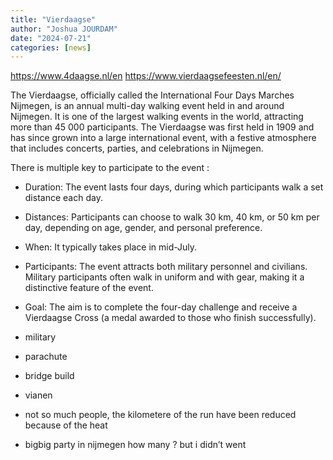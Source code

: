 ```yaml
---
title: "Vierdaagse"
author: "Joshua JOURDAM"
date: "2024-07-21"
categories: [news]
---
```


<https://www.4daagse.nl/en>
<https://www.vierdaagsefeesten.nl/en/>

The Vierdaagse, officially called the International Four Days Marches Nijmegen, is an annual multi-day walking event held in and around Nijmegen. It is one of the largest walking events in the world, attracting more than 45 000 participants. The Vierdaagse was first held in 1909 and has since grown into a large international event, with a festive atmosphere that includes concerts, parties, and celebrations in Nijmegen.

There is multiple key to participate to the event :

- Duration: The event lasts four days, during which participants walk a set distance each day.
- Distances: Participants can choose to walk 30 km, 40 km, or 50 km per day, depending on age, gender, and personal preference.
- When: It typically takes place in mid-July.
- Participants: The event attracts both military personnel and civilians. Military participants often walk in uniform and with gear, making it a distinctive feature of the event.
- Goal: The aim is to complete the four-day challenge and receive a Vierdaagse Cross (a medal awarded to those who finish successfully).

- military
- parachute
- bridge build

- vianen
- not so much people, the kilometere of the run have been reduced because of the heat

- bigbig party in nijmegen how many ? but i didn't went 